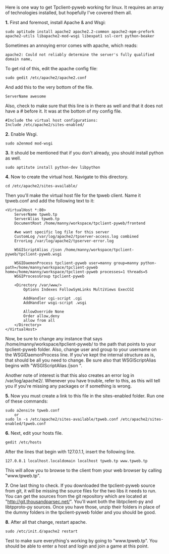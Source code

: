 Here is one way to get Tpclient-pyweb working for linux. It requires an array of technologies installed, but hopefully I've covered them all. 


'''1.''' First and foremost, install Apache & and Wsgi:
<pre>sudo aptitude install apache2 apache2.2-common apache2-mpm-prefork apache2-utils libapache2-mod-wsgi libexpat1 ssl-cert python-beaker</pre>
Sometimes an annoying error comes with apache, which reads:
<pre>apache2: Could not reliably determine the server's fully qualified domain name,</pre>
To get rid of this, edit the apache config file:
<pre>sudo gedit /etc/apache2/apache2.conf</pre>
And add this to the very bottom of the file.
<pre>ServerName awesome</pre>
Also, check to make sure that this line is in there as well and that it does not have a # before it. It was at the bottom of my config file.

<pre>#Include the virtual host configurations:
Include /etc/apache2/sites-enabled/</pre>



'''2.''' Enable Wsgi.
<pre>sudo a2enmod mod-wsgi</pre>



'''3.''' It should be mentioned that if you don't already, you should install python as well. 
<pre>sudo aptitute install python-dev libpython</pre>



'''4.''' Now to create the virtual host. Navigate to this directory. 
<pre>cd /etc/apache2/sites-available/</pre>
Then you'll make the virtual host file for the tpweb client. Name it tpweb.conf and add the following text to it:
<pre><VirtualHost *:80>
    ServerName tpweb.tp
    ServerAlias tpweb.tp
    DocumentRoot /home/manny/workspace/tpclient-pyweb/frontend

	#we want specific log file for this server
	CustomLog /var/log/apache2/tpserver-access.log combined
	ErrorLog /var/log/apache2/tpserver-error.log

    WSGIScriptAlias /json /home/manny/workspace/tpclient-pyweb/tpclient-pyweb.wsgi

    WSGIDaemonProcess tpclient-pyweb user=manny group=manny python-path=/home/manny/workspace/tpclient-pyweb home=/home/manny/workspace/tpclient-pyweb processes=1 threads=5
    WSGIProcessGroup tpclient-pyweb

	<Directory /var/www/>
		Options Indexes FollowSymLinks MultiViews ExecCGI

		AddHandler cgi-script .cgi
		AddHandler wsgi-script .wsgi
	
		AllowOverride None
		Order allow,deny
		allow from all
	</Directory>
</VirtualHost></pre>
Now, be sure to change any instance that says /home/manny/workspace/tpclient-pyweb/ to the path that points to your tpclient-pyweb folder. Also, change user and group to your username on the WSGIDaemonProcess line. If you've kept the internal structure as is, that should be all you need to change. Be sure also that WSGIScriptAlias begins with "WSGIScriptAlias /json ". 

Another note of interest is that this also creates an error log in /var/log/apache2/. Whenever you have trouble, refer to this, as this will tell you if you're missing any packages or if something is wrong.



'''5.''' Now you must create a link to this file in the sites-enabled folder. Run one of these commands:
<pre>sudo a2ensite tpweb.conf
	or
sudo ln -s /etc/apache2/sites-available/tpweb.conf /etc/apache2/sites-enabled/tpweb.conf</pre>



'''6.''' Next, edit your hosts file.
<pre>gedit /etc/hosts</pre>
After the lines that begin with 127.0.1.1, insert the following line. 
<pre>127.0.0.1 localhost.localdomain localhost tpweb.tp www.tpweb.tp</pre>
This will allow you to browse to the client from your web browser by calling "www.tpweb.tp".



'''7.''' One last thing to check. If you downloaded the tpclient-pyweb source from git, it will be missing the source files for the two libs it needs to run. You can get the sources from the git repository which are located at "http://git.thousandparsec.net/". You'll want both the libtpclient-py and libtpproto-py sources. Once you have those, unzip their folders in place of the dummy folders in the tpclient-pyweb folder and you should be good.



'''8.''' After all that change, restart apache.
<pre>sudo /etc/init.d/apache2 restart</pre>
Test to make sure everything's working by going to "www.tpweb.tp". You should be able to enter a host and login and join a game at this point.